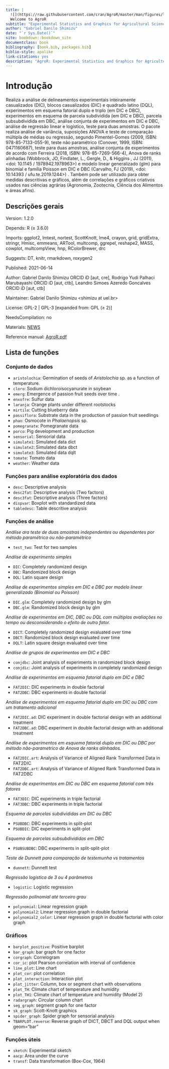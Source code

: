 ```yaml
--- 
title: |
  ![](https://raw.githubusercontent.com/cran/AgroR/master/man/figures/logo.png)
  Welcome to AgroR
subtitle: "Experimental Statistics and Graphics for Agricultural Sciences"
author: "Gabriel Danilo Shimizu"
date: "`r Sys.Date()`"
site: bookdown::bookdown_site
documentclass: book
bibliography: [book.bib, packages.bib]
biblio-style: apalike
link-citations: yes
description: "AgroR: Experimental Statistics and Graphics for Agricultural Sciences"
---
```


# Introdução

Realiza a análise de delineamentos experimentais inteiramente casualizados (DIC), blocos casualizados (DIC) e quadrado latino (DQL), experimentos em esquema fatorial duplo e triplo (em DIC e DBC), experimentos em esquema de parcela subdividida (em DIC e DBC), parcela subsubdividida em DBC, análise conjunta de experimentos em DIC e DBC, análise de regressão linear e logístico, teste para duas amostras. O pacote realiza análise de variância, suposições ANOVA e teste de comparação múltipla de médias ou regressão, segundo Pimentel-Gomes (2009, ISBN: 978-85-7133-055-9), teste não paramétrico (Conover, 1999, ISBN: 0471160687), teste para duas amostras, análise conjunta de experimentos de acordo com Ferreira (2018, ISBN: 978-85-7269-566-4), Anova de ranks alinhadas (Wobbrock, JO, Findlater, L., Gergle, D., & Higgins , JJ (2011), <doi: 10.1145 / 1978942.1978963>) e modelo linear generalizado (glm) para binomial e família Poisson em DIC e DBC (Carvalho, FJ (2019), <doi: 10.14393 / ufu.te.2019.1244>) . Também pode ser utilizado para obter medidas descritivas e gráficos, além de correlações e gráficos criativos usados nas ciências agrárias (Agronomia, Zootecnia, Ciência dos Alimentos e áreas afins). 

## Descrições gerais

Version: 1.2.0

Depends: R (≥ 3.6.0)

Imports: ggplot2, lmtest, nortest, ScottKnott, lme4, crayon, grid, gridExtra, stringr, Hmisc, emmeans, ARTool, multcomp, ggrepel, reshape2, MASS, cowplot, multcompView, hnp, RColorBrewer, drc

Suggests: DT, knitr, rmarkdown, roxygen2

Published: 2021-06-14

Author:	Gabriel Danilo Shimizu ORCID iD [aut, cre], Rodrigo Yudi Palhaci Marubayashi ORCID iD [aut, ctb], Leandro Simoes Azeredo Goncalves ORCID iD [aut, ctb]

Maintainer: Gabriel Danilo Shimizu <shimizu at uel.br>

License: GPL-2 | GPL-3 [expanded from: GPL (≥ 2)]

NeedsCompilation: no

Materials: [NEWS](https://cran.r-project.org/web/packages/AgroR/news/news.html)

Reference manual:	[AgroR.pdf](https://cran.r-project.org/web/packages/AgroR/AgroR.pdf)

## Lista de funções

### Conjunto de dados

 - `aristolochia`: Germination of seeds of _Aristolochia_ sp. as a function of temperature.
 - `cloro`: Sodium dichloroisocyanurate in soybean
 - `emerg`: Emergence of passion fruit seeds over time .
 - `enxofre`: Sulfur data
 - `laranja`: Orange plants under different rootstocks
 - `mirtilo`: Cutting blueberry data
 - `passiflora`: Substrate data in the production of passion fruit seedlings
 - `phao`: Osmocote in *Phalaenopsis* sp.
 - `pomegranate`: Pomegranate data
 - `porco`: Pig development and production
 - `sensorial`: Sensorial data
 - `simulate1`: Simulated data dict
 - `simulate2`: Simulated data dbct
 - `simulate3`: Simulated data dqlt
 - `tomate`: Tomato data
 - `weather`: Weather data

### Funções para análise exploratória dos dados

 - `desc`: Descriptive analysis
 - `desc2fat`: Descriptive analysis (Two factors)
 - `desc3fat`: Descriptive analysis (Three factors)
 - `dispvar`: Boxplot with standardized data
 - `tabledesc`: Table descritive analysis

### Funções de análise

*Análise ara teste de duas amostras independentes ou dependentes por método paramétrico ou não-paramétrico*

 - `test_two`: Test for two samples

*Análise de experimento simples*

 - `DIC`: Completely randomized design
 - `DBC`: Randomized block design
 - `DQL`: Latin square design
 
*Análise de experimentos simples em DIC e DBC por modelo linear generalizado (Binomial ou Poisson)*

 - `DIC.glm`: Completely randomized design by glm
 - `DBC.glm`: Randomized block design by glm

*Análise de experimentos em DIC, DBC ou DQL com múltiplas avaliações no tempo ou desconsiderando o efeito de outro fator.*

 - `DICT`: Completely randomized design evaluated over time
 - `DBCT`: Randomized block design evaluated over time
 - `DQLT`: Latin square design evaluated over time
 
*Análise de grupos de experimentos em DIC e DBC*

 - `conjdbc`: Joint analysis of experiments in randomized block design
 - `conjdic`: Joint analysis of experiments in completely randomized design
 
*Análise de experimentos em esquema fatorial duplo em DIC e DBC*

 - `FAT2DIC`: DIC experiments in double factorial
 - `FAT2DBC`: DBC experiments in double factorial
 
*Análise de experimentos em esquema fatorial duplo em DIC ou DBC com um tratamento adicional*

 - `FAT2DIC.ad`: DIC experiment in double factorial design with an additional treatment
 - `FAT2DBC.ad`: DBC experiment in double factorial design with an additional treatment
 
*Análise de experimentos em esquema fatorial duplo em DIC ou DBC por método não-parametrico de Anova de ranks alinhados.*

 - `FAT2DIC.art`: Analysis of Variance of Aligned Rank Transformed Data in FAT2DIC
 - `FAT2DBC.art`: Analysis of Variance of Aligned Rank Transformed Data in FAT2DBC

*Análise de experimentos em DIC ou DBC em esquema fatorial com três fatores*

 - `FAT3DIC`: DIC experiments in triple factorial
 - `FAT3DBC`: DBC experiments in triple factorial

*Esquema de parcelas subdivididas em DIC ou DBC*

 - `PSUBDBC`: DBC experiments in split-plot
 - `PSUBDIC`: DIC experiments in split-plot

*Esquema de parcelas subsubdivididas em DBC*

 - `PSUBSUBDBC`: DBC experiments in split-split-plot
 
*Teste de Dunnett para comparação de testemunha vs tratamentos*
 
 - `dunnett`: Dunnett test

*Regressão logistica de 3 ou 4 parâmetros*

 - `logistic`: Logistic regression
 
*Regressão polinomial até terceiro grau*

 - `polynomial`: Linear regression graph
 - `polynomial2`: Linear regression graph in double factorial
 - `polynomial2_color`: Linear regression graph in double factorial with color graph

### Gráficos

 - `barplot_positive`: Positive barplot
 - `bar_graph`: bar graph for one factor
 - `corgraph`: Correlogram
 - `cor_ic`: plot Pearson correlation with interval of confidence
 - `line_plot`: Line chart
 - `plot_cor`: plot correlation
 - `plot_interaction`: Interaction plot
 - `plot_jitter`: Column, box or segment chart with observations
 - `plot_TH`: Climate chart of temperature and humidity
 - `plot_TH1`: Climate chart of temperature and humidity (Model 2)
 - `radargraph`: Circular column chart
 - `seg_graph`: segment graph for one factor
 - `sk_graph`: Scott-Knott graphics
 - `spider_graph`: Spider graph for sensorial analysis
 - `TBARPLOT.reverse`: Reverse graph of DICT, DBCT and DQL output when geom="bar"

### Funções úteis

 - `sketch`: Experimental sketch
 - `aacp`: Area under the curve
 - `transf`: Data transformation (Box-Cox, 1964)
